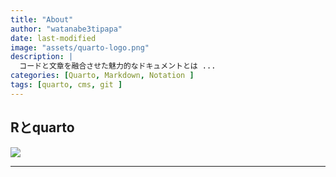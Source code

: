 ```yaml
---
title: "About"
author: "watanabe3tipapa"
date: last-modified
image: "assets/quarto-logo.png"
description: |
  コードと文章を融合させた魅力的なドキュメントとは ...
categories: [Quarto, Markdown, Notation ]
tags: [quarto, cms, git ]
---
```


## Rとquarto

![](./assets/UC900.jpg)

------------------------------------------------------------------------
